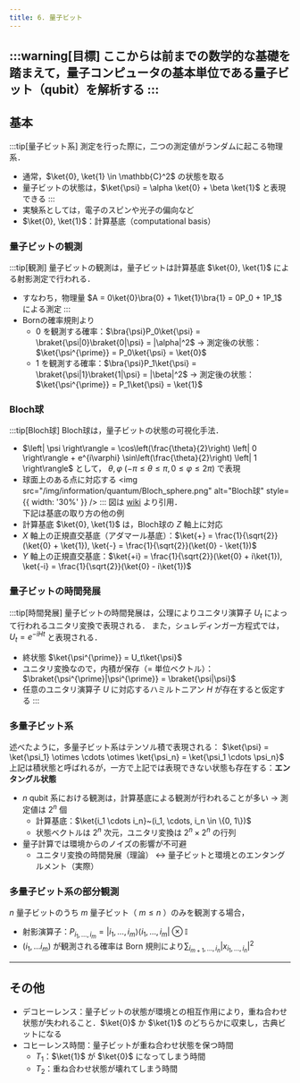 ```yaml
---
title: 6. 量子ビット
---
```

:::warning[目標]
ここからは前までの数学的な基礎を踏まえて，**量子コンピュータの基本単位である量子ビット（qubit）を解析する**
:::
---
## 基本
:::tip[量子ビット系]
測定を行った際に，二つの測定値がランダムに起こる物理系．
- 通常，$\ket{0}, \ket{1} \in \mathbb{C}^2$ の状態を取る
- 量子ビットの状態は，$\ket{\psi} = \alpha \ket{0} + \beta \ket{1}$ と表現できる
:::
- 実験系としては，電子のスピンや光子の偏向など
- $\ket{0}, \ket{1}$：計算基底（computational basis）

### 量子ビットの観測
:::tip[観測]
量子ビットの観測は，量子ビットは計算基底 $\ket{0}, \ket{1}$ による射影測定で行われる．
- すなわち，物理量 $A = 0\ket{0}\bra{0} + 1\ket{1}\bra{1} = 0P_0 + 1P_1$ による測定
:::
- Bornの確率規則より
    - $0$ を観測する確率：$\bra{\psi}P_0\ket{\psi} = \braket{\psi|0}\braket{0|\psi} = |\alpha|^2$ 
    $\to$ 測定後の状態：$\ket{\psi^{\prime}} = P_0\ket{\psi} = \ket{0}$
    - $1$ を観測する確率：$\bra{\psi}P_1\ket{\psi} = \braket{\psi|1}\braket{1|\psi} = |\beta|^2$
    $\to$ 測定後の状態：$\ket{\psi^{\prime}} = P_1\ket{\psi} = \ket{1}$

### Bloch球
:::tip[Bloch球]
Bloch球は，量子ビットの状態の可視化手法．
- $\left| \psi \right\rangle = \cos\left(\frac{\theta}{2}\right) \left| 0 \right\rangle + 
e^{i\varphi} \sin\left(\frac{\theta}{2}\right) \left| 1 \right\rangle$ として，
$\theta, \varphi~(-\pi \leq \theta \leq \pi, 0 \leq \varphi \leq 2\pi)$ で表現
- 球面上のある点に対応する
<img src="/img/information/quantum/Bloch_sphere.png" alt="Bloch球" style={{ width: '30%' }} />
:::
図は [wiki](https://en.wikipedia.org/wiki/Bloch_sphere) より引用．  
下記は基底の取り方の他の例
- 計算基底 $\ket{0}, \ket{1}$ は，Bloch球の $Z$ 軸上に対応
- $X$ 軸上の正規直交基底（アダマール基底）：$\ket{+} = \frac{1}{\sqrt{2}}(\ket{0} + \ket{1}), \ket{-} = \frac{1}{\sqrt{2}}(\ket{0} - \ket{1})$
- $Y$ 軸上の正規直交基底：$\ket{+i} = \frac{1}{\sqrt{2}}(\ket{0} + i\ket{1}), \ket{-i} = \frac{1}{\sqrt{2}}(\ket{0} - i\ket{1})$

### 量子ビットの時間発展
:::tip[時間発展]
量子ビットの時間発展は，公理によりユニタリ演算子 $U_t$ によって行われるユニタリ変換で表現される．
また，シュレディンガー方程式では，$U_t = e^{-iHt}$ と表現される．
- 終状態 $\ket{\psi^{\prime}} = U_t\ket{\psi}$
- ユニタリ変換なので，内積が保存（= 単位ベクトル）：$\braket{\psi^{\prime}|\psi^{\prime}} = \braket{\psi|\psi}$
- 任意のユニタリ演算子 $U$ に対応するハミルトニアン $H$ が存在すると仮定する
:::

### 多量子ビット系
述べたように，多量子ビット系はテンソル積で表現される：
$\ket{\psi} = \ket{\psi_1} \otimes \cdots \otimes \ket{\psi_n} = \ket{\psi_1 \cdots \psi_n}$  
上記は積状態と呼ばれるが，一方で上記では表現できない状態も存在する：**エンタングル状態**
- $n$ qubit 系における観測は，計算基底による観測が行われることが多い $\to$ 測定値は $2^n$ 個
    - 計算基底：$\ket{i_1 \cdots i_n}~(i_1, \cdots, i_n \in \{0, 1\})$
    - 状態ベクトルは $2^n$ 次元，ユニタリ変換は $2^n \times 2^n$ の行列
- 量子計算では環境からのノイズの影響が不可避
    - ユニタリ変換の時間発展（理論） $\leftrightarrow$ 量子ビットと環境とのエンタングルメント（実際）

### 多量子ビット系の部分観測
$n$ 量子ビットのうち $m$ 量子ビット（ $m \leq n$ ）のみを観測する場合，
- 射影演算子：$P_{i_1, \dots, i_m} = \left| i_1, \dots, i_m \right\rangle \left\langle i_1, \dots, i_m \right| \otimes \mathbb{I}$
- $(i_1,…i_m)$ が観測される確率は Born 規則により$\sum_{i_{m+1},…,i_n} |x_{i_1,…,i_n}|^2$

---
## その他
- デコヒーレンス：量子ビットの状態が環境との相互作用により，重ね合わせ状態が失われること．$\ket{0}$ か $\ket{1}$ のどちらかに収束し，古典ビットになる
- コヒーレンス時間：量子ビットが重ね合わせ状態を保つ時間
    - $T_1$：$\ket{1}$ が $\ket{0}$ になってしまう時間
    - $T_2$：重ね合わせ状態が壊れてしまう時間